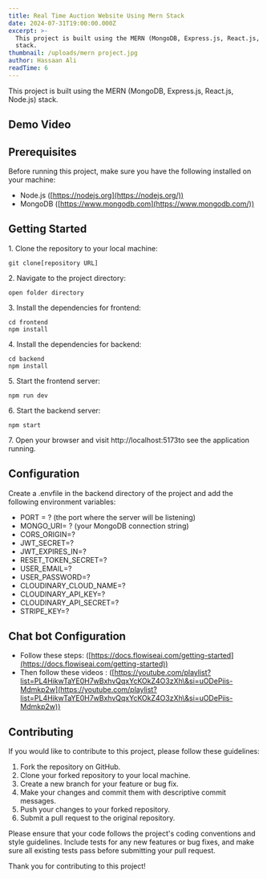 ```yaml
---
title: Real Time Auction Website Using Mern Stack
date: 2024-07-31T19:00:00.000Z
excerpt: >-
  This project is built using the MERN (MongoDB, Express.js, React.js, Node.js)
  stack.
thumbnail: /uploads/mern project.jpg
author: Hassaan Ali
readTime: 6
---
```


This project is built using the MERN (MongoDB, Express.js, React.js, Node.js) stack.

## Demo Video

<YouTubeEmbed id="vWLnbGh8oV0?si=89C97dD4hhPGxp8p" />

## Prerequisites

Before running this project, make sure you have the following installed on your machine:

* Node.js ([https://nodejs.org](https://nodejs.org/))
* MongoDB ([https://www.mongodb.com](https://www.mongodb.com/))

## Getting Started

1\. Clone the repository to your local machine:

```shell
git clone[repository URL]
```

2\. Navigate to the project directory:

```shell
open folder directory
```

3\. Install the dependencies for frontend:

```shell
cd frontend
npm install
```

4\. Install the dependencies for backend:

```shell
cd backend
npm install
```

5\. Start the frontend server:

```shell
npm run dev
```

6\. Start the backend server:

```shell
npm start
```

7\. Open your browser and visit http\://localhost:5173to see the application running.

## Configuration

Create a .envfile in the backend directory of the project and add the following environment variables:

* PORT = ? (the port where the server will be listening)
* MONGO\_URI= ? (your MongoDB connection string)
* CORS\_ORIGIN=?
* JWT\_SECRET=?
* JWT\_EXPIRES\_IN=?
* RESET\_TOKEN\_SECRET=?
* USER\_EMAIL=?
* USER\_PASSWORD=?
* CLOUDINARY\_CLOUD\_NAME=?
* CLOUDINARY\_API\_KEY=?
* CLOUDINARY\_API\_SECRET=?
* STRIPE\_KEY=?

## Chat bot Configuration

* Follow these steps: ([https://docs.flowiseai.com/getting-started](https://docs.flowiseai.com/getting-started))
* Then follow these videos : ([https://youtube.com/playlist?list=PL4HikwTaYE0H7wBxhvQqxYcKOkZ4O3zXh\&si=uODePiis-Mdmkp2w](https://youtube.com/playlist?list=PL4HikwTaYE0H7wBxhvQqxYcKOkZ4O3zXh\&si=uODePiis-Mdmkp2w))

## Contributing

If you would like to contribute to this project, please follow these guidelines:

1. Fork the repository on GitHub.
2. Clone your forked repository to your local machine.
3. Create a new branch for your feature or bug fix.
4. Make your changes and commit them with descriptive commit messages.
5. Push your changes to your forked repository.
6. Submit a pull request to the original repository.

Please ensure that your code follows the project's coding conventions and style guidelines. Include tests for any new features or bug fixes, and make sure all existing tests pass before submitting your pull request.

Thank you for contributing to this project!
